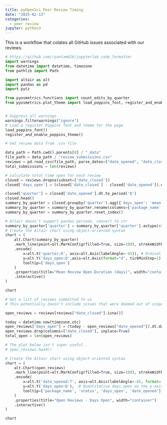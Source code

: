 ```yaml
---
title: pyOpenSci Peer Review Timing
date: "2025-02-13"
categories: 
  - peer review
jupyter: python3
---
```


This is a workflow that colates all GitHub issues associated with our reviews. 


```python
# https://github.com/ryantam626/jupyterlab_code_formatter
import warnings
from datetime import datetime, timezone
from pathlib import Path

import altair as alt
import pandas as pd
import pytz

from pyosmetrics.functions import count_edits_by_quarter
from pyosmetrics.plot_theme import load_poppins_font, register_and_enable_poppins_theme


# Suppress all warnings
warnings.filterwarnings("ignore")
# Load & register Poppins font and theme for the page
load_poppins_font()
register_and_enable_poppins_theme()
```


```python
# Get review data from .csv file

data_path = Path.cwd().parents[0] / "_data" 
file_path = data_path / "review_submissions.csv"
reviews = pd.read_csv(file_path, parse_dates=["date_opened", "date_closed"])
total_submissions = len(reviews)
```


```python
# calculate total time open for each review
closed = reviews.dropna(subset=['date_closed'])
closed['days_open'] = (closed['date_closed'] - closed['date_opened']).dt.days

closed['quarter'] = closed['date_opened'].dt.to_period('Q')
closed.head()
summary_by_quarter = closed.groupby('quarter').agg({'days_open': 'mean', 'package_name': 'count'})
summary_by_quarter = summary_by_quarter.rename(columns={'package_name': 'count'})
summary_by_quarter = summary_by_quarter.reset_index() 
```


```python
# Altair doesn't support pandas periods, convert to str
summary_by_quarter['quarter'] = summary_by_quarter['quarter'].astype(str)
# Create the Altair chart using object-oriented syntax
chart = (
    alt.Chart(summary_by_quarter)
    .mark_line(point=alt.MarkConfig(filled=True, size=100), strokeWidth=1)
    .encode(
        x=alt.X('quarter:O', axis=alt.Axis(labelAngle=-45)), # Ordinal quarter on the x-axis
        y=alt.Y('days_open:Q',axis=alt.Axis(format="d", tickMinStep=1) ),  # Quantitative days_open on the y-axis
        tooltip=['days_open']
    )
    .properties(title="Mean Review Open Duration (days)", width="container")
    .interactive()
)

chart
```


```python
# Get a list of reviews submitted to us
# This potentially doesn't include issues that were deemed out of scope...

open_reviews = reviews[reviews["date_closed"].isna()]

today = datetime.now(timezone.utc)
open_reviews["days_open"] = (today - open_reviews["date_opened"]).dt.days
open_reviews.drop(columns=["date_closed"], inplace=True)
total_open = len(open_reviews)
```


```python
# The plot below isn't super useful .
# open_reviews.head()
```


```python

# Create the Altair chart using object-oriented syntax
chart = (
    alt.Chart(open_reviews)
    .mark_line(point=alt.MarkConfig(filled=True, size=100), strokeWidth=0)
    .encode(
        x=alt.X('date_opened:T', axis=alt.Axis(labelAngle=-45, format='%Y-%m-%d')), # Ordinal quarter on the x-axis
        y=alt.Y('days_open:Q'),  # Quantitative days_open on the y-axis
        tooltip=['package_name', 'status', 'days_open', 'date_opened']
    )
    .properties(title="Open Reviews - Days Open", width="container")
    .interactive()
)

chart
```
